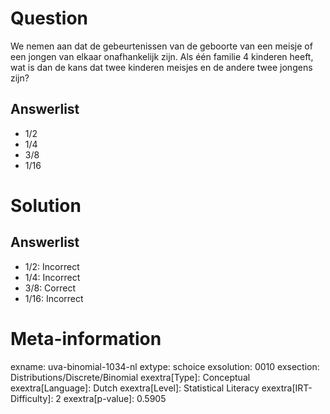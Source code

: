 Question
========

We nemen aan dat de gebeurtenissen van de geboorte van een meisje of een
jongen van elkaar onafhankelijk zijn. Als één familie 4 kinderen heeft,
wat is dan de kans dat twee kinderen meisjes en de andere twee jongens
zijn?

Answerlist
----------

* 1/2
* 1/4
* 3/8
* 1/16

Solution
========

Answerlist
----------

* 1/2: Incorrect
* 1/4: Incorrect
* 3/8: Correct
* 1/16: Incorrect

Meta-information
================
exname: uva-binomial-1034-nl
extype: schoice
exsolution: 0010
exsection: Distributions/Discrete/Binomial
exextra[Type]: Conceptual
exextra[Language]: Dutch
exextra[Level]: Statistical Literacy
exextra[IRT-Difficulty]: 2
exextra[p-value]: 0.5905
